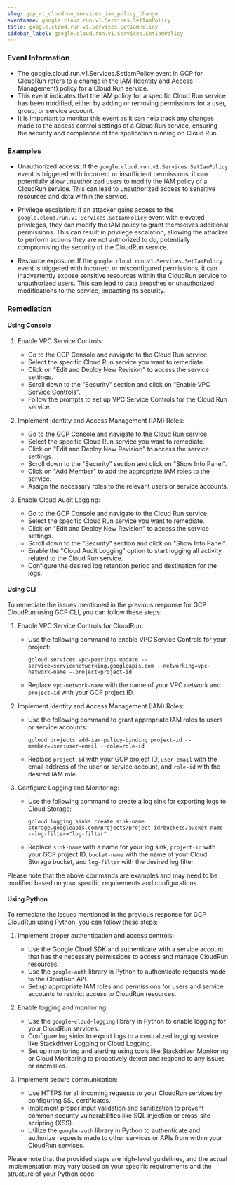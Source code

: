 ```yaml
--- 
slug: gcp_rt_cloudrun_services_iam_policy_change
eventname: google.cloud.run.v1.Services.SetIamPolicy
title: google.cloud.run.v1.Services.SetIamPolicy
sidebar_label: google.cloud.run.v1.Services.SetIamPolicy
---
```

                       
### Event Information

- The google.cloud.run.v1.Services.SetIamPolicy event in GCP for CloudRun refers to a change in the IAM (Identity and Access Management) policy for a Cloud Run service.
- This event indicates that the IAM policy for a specific Cloud Run service has been modified, either by adding or removing permissions for a user, group, or service account.
- It is important to monitor this event as it can help track any changes made to the access control settings of a Cloud Run service, ensuring the security and compliance of the application running on Cloud Run.


### Examples

- Unauthorized access: If the `google.cloud.run.v1.Services.SetIamPolicy` event is triggered with incorrect or insufficient permissions, it can potentially allow unauthorized users to modify the IAM policy of a CloudRun service. This can lead to unauthorized access to sensitive resources and data within the service.

- Privilege escalation: If an attacker gains access to the `google.cloud.run.v1.Services.SetIamPolicy` event with elevated privileges, they can modify the IAM policy to grant themselves additional permissions. This can result in privilege escalation, allowing the attacker to perform actions they are not authorized to do, potentially compromising the security of the CloudRun service.

- Resource exposure: If the `google.cloud.run.v1.Services.SetIamPolicy` event is triggered with incorrect or misconfigured permissions, it can inadvertently expose sensitive resources within the CloudRun service to unauthorized users. This can lead to data breaches or unauthorized modifications to the service, impacting its security.

### Remediation

#### Using Console

1. Enable VPC Service Controls:
   - Go to the GCP Console and navigate to the Cloud Run service.
   - Select the specific Cloud Run service you want to remediate.
   - Click on "Edit and Deploy New Revision" to access the service settings.
   - Scroll down to the "Security" section and click on "Enable VPC Service Controls".
   - Follow the prompts to set up VPC Service Controls for the Cloud Run service.

2. Implement Identity and Access Management (IAM) Roles:
   - Go to the GCP Console and navigate to the Cloud Run service.
   - Select the specific Cloud Run service you want to remediate.
   - Click on "Edit and Deploy New Revision" to access the service settings.
   - Scroll down to the "Security" section and click on "Show Info Panel".
   - Click on "Add Member" to add the appropriate IAM roles to the service.
   - Assign the necessary roles to the relevant users or service accounts.

3. Enable Cloud Audit Logging:
   - Go to the GCP Console and navigate to the Cloud Run service.
   - Select the specific Cloud Run service you want to remediate.
   - Click on "Edit and Deploy New Revision" to access the service settings.
   - Scroll down to the "Security" section and click on "Show Info Panel".
   - Enable the "Cloud Audit Logging" option to start logging all activity related to the Cloud Run service.
   - Configure the desired log retention period and destination for the logs.

#### Using CLI

To remediate the issues mentioned in the previous response for GCP CloudRun using GCP CLI, you can follow these steps:

1. Enable VPC Service Controls for CloudRun:
   - Use the following command to enable VPC Service Controls for your project:
     ```
     gcloud services vpc-peerings update --service=servicenetworking.googleapis.com --networking=vpc-network-name --project=project-id
     ```
   - Replace `vpc-network-name` with the name of your VPC network and `project-id` with your GCP project ID.

2. Implement Identity and Access Management (IAM) Roles:
   - Use the following command to grant appropriate IAM roles to users or service accounts:
     ```
     gcloud projects add-iam-policy-binding project-id --member=user:user-email --role=role-id
     ```
   - Replace `project-id` with your GCP project ID, `user-email` with the email address of the user or service account, and `role-id` with the desired IAM role.

3. Configure Logging and Monitoring:
   - Use the following command to create a log sink for exporting logs to Cloud Storage:
     ```
     gcloud logging sinks create sink-name storage.googleapis.com/projects/project-id/buckets/bucket-name --log-filter="log-filter"
     ```
   - Replace `sink-name` with a name for your log sink, `project-id` with your GCP project ID, `bucket-name` with the name of your Cloud Storage bucket, and `log-filter` with the desired log filter.

Please note that the above commands are examples and may need to be modified based on your specific requirements and configurations.

#### Using Python

To remediate the issues mentioned in the previous response for GCP CloudRun using Python, you can follow these steps:

1. Implement proper authentication and access controls:
   - Use the Google Cloud SDK and authenticate with a service account that has the necessary permissions to access and manage CloudRun resources.
   - Use the `google-auth` library in Python to authenticate requests made to the CloudRun API.
   - Set up appropriate IAM roles and permissions for users and service accounts to restrict access to CloudRun resources.

2. Enable logging and monitoring:
   - Use the `google-cloud-logging` library in Python to enable logging for your CloudRun services.
   - Configure log sinks to export logs to a centralized logging service like Stackdriver Logging or Cloud Logging.
   - Set up monitoring and alerting using tools like Stackdriver Monitoring or Cloud Monitoring to proactively detect and respond to any issues or anomalies.

3. Implement secure communication:
   - Use HTTPS for all incoming requests to your CloudRun services by configuring SSL certificates.
   - Implement proper input validation and sanitization to prevent common security vulnerabilities like SQL injection or cross-site scripting (XSS).
   - Utilize the `google-auth` library in Python to authenticate and authorize requests made to other services or APIs from within your CloudRun services.

Please note that the provided steps are high-level guidelines, and the actual implementation may vary based on your specific requirements and the structure of your Python code.


 
